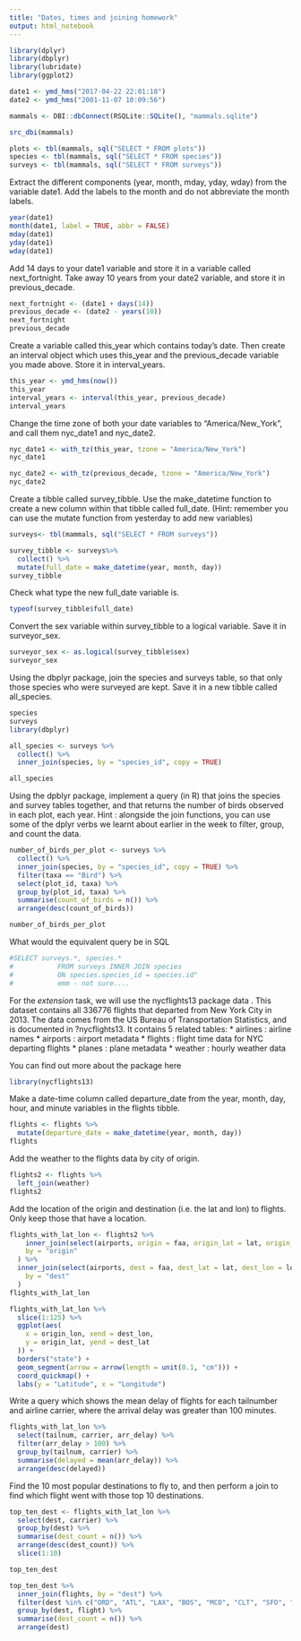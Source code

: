 ```yaml
---
title: "Dates, times and joining homework"
output: html_notebook
---
```


```r
library(dplyr)
library(dbplyr)
library(lubridate)
library(ggplot2)

date1 <- ymd_hms("2017-04-22 22:01:18")
date2 <- ymd_hms("2001-11-07 10:09:56")

mammals <- DBI::dbConnect(RSQLite::SQLite(), "mammals.sqlite")

src_dbi(mammals)

plots <- tbl(mammals, sql("SELECT * FROM plots"))
species <- tbl(mammals, sql("SELECT * FROM species"))
surveys <- tbl(mammals, sql("SELECT * FROM surveys"))
```

Extract the different components (year, month, mday, yday, wday) from the variable date1. Add the labels to the month and do not abbreviate the month labels.
```r
year(date1)
month(date1, label = TRUE, abbr = FALSE)
mday(date1)
yday(date1)
wday(date1)
```

Add 14 days to your date1 variable and store it in a variable called next_fortnight. Take away 10 years from your date2 variable, and store it in previous_decade.
```r
next_fortnight <- (date1 + days(14))
previous_decade <- (date2 - years(10))
next_fortnight
previous_decade
```

Create a variable called this_year which contains today’s date. Then create an interval object which uses this_year and the previous_decade variable you made above. Store it in interval_years.
```r
this_year <- ymd_hms(now())
this_year
interval_years <- interval(this_year, previous_decade)
interval_years
```

Change the time zone of both your date variables to “America/New_York”, and call them nyc_date1 and nyc_date2.
```r
nyc_date1 <- with_tz(this_year, tzone = "America/New_York")
nyc_date1

nyc_date2 <- with_tz(previous_decade, tzone = "America/New_York")
nyc_date2

```

Create a tibble called survey_tibble. Use the make_datetime function to create a new column within that tibble called full_date. (Hint: remember you can use the mutate function from yesterday to add new variables)

```r
surveys<- tbl(mammals, sql("SELECT * FROM surveys"))

survey_tibble <- surveys%>%
  collect() %>%
  mutate(full_date = make_datetime(year, month, day))
survey_tibble
```


Check what type the new full_date variable is.
```r
typeof(survey_tibble$full_date)
```

Convert the sex variable within survey_tibble to a logical variable. Save it in surveyor_sex.

```r
surveyor_sex <- as.logical(survey_tibble$sex)
surveyor_sex
```

Using the dbplyr package, join the species and surveys table, so that only those species who were surveyed are kept. Save it in a new tibble called all_species.

```r
species
surveys
library(dbplyr)
```
```r
all_species <- surveys %>%
  collect() %>%
  inner_join(species, by = "species_id", copy = TRUE)

all_species
```

Using the dpblyr package, implement a query (in R) that joins the species and survey tables together, and that returns the number of birds observed in each plot, each year. Hint : alongside the join functions, you can use some of the dplyr verbs we learnt about earlier in the week to filter, group, and count the data.
```r
number_of_birds_per_plot <- surveys %>%
  collect() %>%
  inner_join(species, by = "species_id", copy = TRUE) %>%
  filter(taxa == "Bird") %>%
  select(plot_id, taxa) %>%
  group_by(plot_id, taxa) %>%
  summarise(count_of_birds = n()) %>%
  arrange(desc(count_of_birds))

number_of_birds_per_plot
```
What would the equivalent query be in SQL

```r
#SELECT surveys.*, species.*
#           FROM surveys INNER JOIN species
#           ON species.species_id = species.id"
#           emm - not sure....
```


For the *extension* task, we will use the nycflights13 package data . This dataset contains all 336776 flights that departed from New York City in 2013. The data comes from the US Bureau of Transportation Statistics, and is documented in ?nycflights13. It contains 5 related tables: 
* airlines : airline names * airports : airport metadata * flights : flight time data for NYC departing flights * planes : plane metadata * weather : hourly weather data

You can find out more about the package here


```r
library(nycflights13)
```

Make a date-time column called departure_date from the year, month, day, hour, and minute variables in the flights tibble.

```r
flights <- flights %>%
  mutate(departure_date = make_datetime(year, month, day))
flights
```

Add the weather to the flights data by city of origin.

```r
flights2 <- flights %>%
  left_join(weather)
flights2
```

Add the location of the origin and destination (i.e. the lat and lon) to flights. Only keep those that have a location.
```r
flights_with_lat_lon <- flights2 %>%
    inner_join(select(airports, origin = faa, origin_lat = lat, origin_lon = lon),
    by = "origin"
  ) %>%
  inner_join(select(airports, dest = faa, dest_lat = lat, dest_lon = lon),
    by = "dest"
  )
flights_with_lat_lon
```


```r
flights_with_lat_lon %>%
  slice(1:125) %>%
  ggplot(aes(
    x = origin_lon, xend = dest_lon,
    y = origin_lat, yend = dest_lat
  )) +
  borders("state") +
  geom_segment(arrow = arrow(length = unit(0.1, "cm"))) +
  coord_quickmap() +
  labs(y = "Latitude", x = "Longitude")
```


Write a query which shows the mean delay of flights for each tailnumber and airline carrier, where the arrival delay was greater than 100 minutes.

```r
flights_with_lat_lon %>%
  select(tailnum, carrier, arr_delay) %>%
  filter(arr_delay > 100) %>%
  group_by(tailnum, carrier) %>%
  summarise(delayed = mean(arr_delay)) %>%
  arrange(desc(delayed))
```


Find the 10 most popular destinations to fly to, and then perform a join to find which flight went with those top 10 destinations.

```r
top_ten_dest <- flights_with_lat_lon %>%
  select(dest, carrier) %>%
  group_by(dest) %>%
  summarise(dest_count = n()) %>%
  arrange(desc(dest_count)) %>%
  slice(1:10)

top_ten_dest
```

```r
top_ten_dest %>%
  inner_join(flights, by = "dest") %>%
  filter(dest %in% c("ORD", "ATL", "LAX", "BOS", "MCO", "CLT", "SFO", "FLL", "MIA", "DCA")) %>%
  group_by(dest, flight) %>%
  summarise(dest_count = n()) %>%
  arrange(dest)
```

